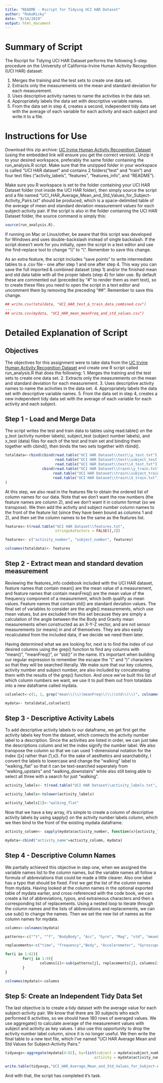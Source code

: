 ---
title: "README - Rscript for Tidying UCI HAR Dataset"
author: "RoboRicky"
date: "8/14/2019"
output: html_document
---
# Summary of Script

The Rscript for Tidying UCI HAR Dataset performs the following 5-step procedure on the University of California-Irvine Human Activity Recognition (UCI HAR) dataset:

1. Merges the training and the test sets to create one data set.
2. Extracts only the measurements on the mean and standard deviation for each measurement.
3. Uses descriptive activity names to name the activities in the data set.
4. Appropriately labels the data set with descriptive variable names.
5. From the data set in step 4, creates a second, independent tidy data set with the average of each variable for each activity and each subject and write it to a file. 


# Instructions for Use

Download this zip archive: [UC Irvine Human Activity Recognition Dataset](https://d396qusza40orc.cloudfront.net/getdata%2Fprojectfiles%2FUCI%20HAR%20Dataset.zip) (using the embedded link will ensure you get the correct version). Unzip it to your desired workspace, preferably the same folder containing the run_analysis.R script. Make sure that the unzipped folder in your workspace is called "UCI HAR dataset" and contains 2 folders("test" and "train") and four text files ("activity_labels", "features", "features_info", and "README").

Make sure you R workspace is set to the folder containing your UCI HAR Dataset folder (not inside the UCI HAR folder), then simply source the script and a file named "UCI_HAR_Average_Mean_and_Std_Values_for_Subject-Activity_Pairs.txt" should be produced, which is a space-delimited table of the average of mean and standard deviation measurement values for each subject-activity pair. If the script is also in the folder containing the UCI HAR Dataset folder, the source command is simply this:

```{r eval=FALSE}
source(run_analysis.R). 
```

If running on Mac or Linux/other, be aware that this script was developed for Windows and uses double-backslash instead of single backslash. If the script doesn't work for you initially, open the script in a text editor and use the find-replace tool to change "\\\\" to "\\". Remember to save this change. 

As an extra feature, the script includes "save points" to write intermediate tables to a .csv file - one after step 1 and one after step 4. This way you can save the full imported & combined dataset (step 1) and/or the finished mean and std data table with all the proper labels (step 4) for later use. By default these are commented out (preceded by "#" to render them as inert text), so to create these files you need to open the script in a text editor and uncomment them by removing the preceding "##". Remember to save this change.
```{r eval=FALSE}
## write.csv(totaldata, "UCI_HAR_test_&_train_data_combined.csv")
...
## write.csv(mydata, "UCI_HAR_mean_meanFreq_and_std_values.csv")
```


# Detailed Explanation of Script

## Objectives
The objectives for this assignment were to take data from the [UC Irvine Human Activity Recognition Dataset](https://d396qusza40orc.cloudfront.net/getdata%2Fprojectfiles%2FUCI%20HAR%20Dataset.zip) and create one R script called run_analysis.R that does the following:
1. Merges the training and the test sets to create one data set.
2. Extracts only the measurements on the mean and standard deviation for each measurement.
3. Uses descriptive activity names to name the activities in the data set.
4. Appropriately labels the data set with descriptive variable names.
5. From the data set in step 4, creates a new independent tidy data set with the average of each variable for each activity and each subject.  

## Step 1 - Load and Merge Data
The script writes the test and train data to tables using read.table() on the y_test (activity number labels), subject_test (subject number labels), and x_test (data) files for each of the test and train set and binding them together with cbind(), then binds the two sets together with rbind(). 
```{r eval=FALSE}
totaldata<-rbind(cbind(read.table("UCI HAR Dataset\\test\\y_test.txt"),
                       read.table("UCI HAR Dataset\\test\\subject_test.txt"),
                       read.table("UCI HAR Dataset\\test\\X_test.txt")), 
                 cbind(read.table("UCI HAR Dataset\\train\\y_train.txt"),
                      read.table("UCI HAR Dataset\\train\\subject_train.txt"),
                      read.table("UCI HAR Dataset\\train\\X_train.txt"))
)
```

At this step, we also read in the features file to obtain the ordered list of column names for our data. Note that we don't want the row numbers (the feature names are column 2), and we don't want it in column format (so we transpose). We then add the activity and subject number column names to the front of the feature list (since they have been bound as columns 1 and 2), and then set the column names to be the same as the features list.
```{r eval=FALSE}
features<-t(read.table("UCI HAR Dataset\\features.txt", 
                       stringsAsFactors = FALSE)[,2])

features<- c("activity_number", "subject_number", features)

colnames(totaldata)<- features
```

## Step 2 - Extract mean and standard devation measurement
Reviewing the features_info codebook included with the UCI HAR dataset, feature names that contain mean() are the mean value of a measurement, and feature names that contain meanFreq() are the mean value of the frequency component of a measurement, which both qualify as mean values. Feature names that contain std() are standard deviation values. The final set of variables to consider are the angle() measurements, which use mean values, but are excluded from this set because they are simply a calculation of the angle between the the Body and Gravity mean measurements when constructed as an X-Y-Z vector, and are not sensor measurements (or means) in and of themselves. They are also easily recalculated from the included data, if we decide we need them later.

Having determined what we are looking for, next is to find the index of our desired columns using the grep() function to find any columns with "mean()", "meanFreq()", or "std()" in the name. It's important when building our regular expression to remember the escape the "(" and ")" characters so that they will be searched literally. We make sure that our key columns, activity number and subject number, are also included by concatenating them with the results of the grep() function. And once we've built this list of which column numbers we want, we use it to pull them out from totaldata into a new dataframe called mydata.
```{r eval=FALSE}
colselect<-c(1, 2, grep("mean\\(\\)|meanFreq\\(\\)|std\\(\\)", colnames(totaldata)))

mydata<- totaldata[,colselect]
```

## Step 3 - Descriptive Activity Labels

To add descriptive activity labels to our dataframe, we get first get the activity labels key from the dataset, which connects the activity number label to a description. Since the activities are listed in order, we can just take the descriptions column and let the index signify the number label. We also transpose the column so that we can used 1-dimensional notation for the index ([x] rather than [1,x]). For the sake of aesthetics and searchability, I convert the labels to lowercase and change the "walking" label to "walking_flat" so that it can be text-searched seperately from "walking_upstairs" and "walking_downstairs" while also still being able to select all three with a search for just "walking".

```{r eval=FALSE}
activity_labels<- t(read.table("UCI HAR Dataset\\activity_labels.txt", stringsAsFactors = FALSE)[,2])

activity_labels<-tolower(activity_labels)

activity_labels[1]<-"walking_flat"
```

Now that we have a key array, it's simple to create a column of descriptive activity labels by using sapply() on the activity number labels column, which we then bind to the front of the existing mydata dataframe. 
```{r eval=FALSE}
activity_column<- sapply(mydata$activity_number, function(x){activity_labels[x]})

mydata<-cbind("activity_name"=activity_column, mydata)
```

## Step 4 - Descriptive Column Names

We partially achieved this objective in step one, when we assigned the variable names list to the column names, but the variable names all follow a formula of abbreviations that could be made a little clearer. Also one label has a typo that should be fixed. First we get the list of the column names from mydata. Having looked at the column names in the optional exported table of mydata earlier, and cross-referenced with the code book, we can create a list of abbreviations, typos, and extraneous characters and then a corresponding list of replacements. Using a nested loop to iterate through the column names and the lists of abbreviations and replacements, we can use sub() to change the names. Then we set the new list of names as the column names for mydata.

```{r eval=FALSE}
columns<-colnames(mydata)

patterns<-c("^t", "^f", "BodyBody", "Acc", "Gyro", "Mag", "std", "meanFreq", "\\(\\)")

replacements<-c("time", "frequency","Body", "Accelerometer", "Gyroscope", "Magnitude", "standardDeviation", "meanFrequency", "")

for(i in 1:82){
        for(j in 1:9){
                columns[i]<-sub(patterns[j], replacements[j], columns[i], fixed=FALSE)
        }
}

colnames(mydata)<-columns
```

## Step 5: Create an Independent Tidy Data Set

The last objective is to create a tidy dataset with the average value for each subject-activity pair. We know that there are 30 subjects who each performed 6 activities, so we should have 180 rows of averaged values. We use aggregate() to calculate average of the measurement values with subject and activity as key values. I also use this opportunity to drop the activity number label column, since it is no longer useful. We then write the final table to a new text file, which I've named "UCI HAR Average Mean and Std Values for Subject-Activity Pairs."

```{r eval=FALSE}
tidyavgs<-aggregate(mydata[4:82], by=list(subject = mydata$subject_number, 
                                         activity = mydata$activity_name), mean)

write.table(tidyavgs,"UCI_HAR_Average_Mean_and_Std_Values_for_Subject-Activity_Pairs.txt", row.names=FALSE)
```

And with that, the script has completed it's task.